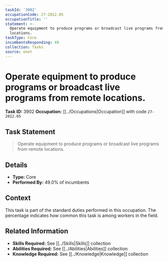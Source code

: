 ```yaml
---
taskId: '3902'
occupationCode: 27-2012.05
occupationTitle: ''
statement: >-
  Operate equipment to produce programs or broadcast live programs from remote
  locations.
taskType: Core
incumbentsResponding: 49
collection: Tasks
source: onet
---
```

# Operate equipment to produce programs or broadcast live programs from remote locations.

**Task ID:** 3902
**Occupation:** [[../Occupations|Occupation]] with code `27-2012.05`

## Task Statement

> Operate equipment to produce programs or broadcast live programs from remote locations.

## Details

- **Type:** Core
- **Performed By:** 49.0% of incumbents

## Context

This task is part of the standard duties performed in this occupation. The percentage indicates how common this task is among workers in the field.

## Related Information

- **Skills Required:** See [[../Skills|Skills]] collection
- **Abilities Required:** See [[../Abilities|Abilities]] collection
- **Knowledge Required:** See [[../Knowledge|Knowledge]] collection
